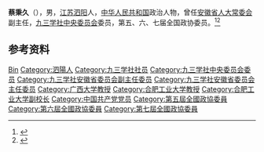 '''蔡秉久'''（{{bd|1918年||2006年|1月16日}}），男，[[江苏|江苏]][[泗阳|泗阳]]人，[[中华人民共和国|中华人民共和国]]政治人物，曾任[[安徽省人大常委会|安徽省人大常委会]]副主任，[[九三学社中央委员会|九三学社中央委员会]]委员，第五、六、七届全国政协委员。<ref>{{Cite book|title=历届全国政协委员人名辞典|author=|publisher=中国国际广播出版社|year=1996|isbn=9787507813746|location=北京|pages=286}}</ref><ref>{{Cite book|title=中华人民共和国职官志|author=何虎生, 李耀东, 向常福主编|publisher=中国社会出版社|year=2003|isbn=9787800883934|location=北京|pages=}}</ref>

== 参考资料 ==
{{reflist}}

{{中国人物小作品}}
{{九三学社第六届中央委员会}}

{{Authority control}}
{{DEFAULTSORT:Cai蔡}}
[[Category:蔡姓|Bin]]
[[Category:泗陽人|Category:泗陽人]]
[[Category:九三学社社员|Category:九三学社社员]]
[[Category:九三学社中央委员会委员|Category:九三学社中央委员会委员]]
[[Category:九三学社安徽省委员会副主任委员|Category:九三学社安徽省委员会副主任委员]]
[[Category:九三学社安徽省委员会主任委员|Category:九三学社安徽省委员会主任委员]]
[[Category:广西大学教授|Category:广西大学教授]]
[[Category:合肥工业大学教授|Category:合肥工业大学教授]]
[[Category:合肥工业大学副校长|Category:合肥工业大学副校长]]
[[Category:中国共产党党员|Category:中国共产党党员]]
[[Category:第五屆全國政協委員|Category:第五屆全國政協委員]]
[[Category:第六屆全國政協委員|Category:第六屆全國政協委員]]
[[Category:第七屆全國政協委員|Category:第七屆全國政協委員]]